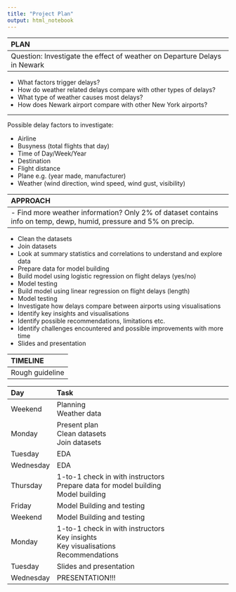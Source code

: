 ```yaml
---
title: "Project Plan"
output: html_notebook
---
```


--------------------------------------------------------------------------------
PLAN
--------------------------------------------------------------------------------
Question: Investigate the effect of weather on Departure Delays in Newark
---
- What factors trigger delays?
- How do weather related delays compare with other types of delays?
- What type of weather causes most delays?
- How does Newark airport compare with other New York airports?

---

Possible delay factors to investigate:

- Airline
- Busyness (total flights that day)
- Time of Day/Week/Year
- Destination
- Flight distance
- Plane e.g. (year made, manufacturer)
- Weather (wind direction, wind speed, wind gust, visibility)

--------------------------------------------------------------------------------
APPROACH
--------------------------------------------------------------------------------
- Find more weather information? Only 2% of dataset contains info on temp, dewp, 
humid, pressure and 5% on precip.
---
- Clean the datasets
- Join datasets 
- Look at summary statistics and correlations to understand and explore data
- Prepare data for model building
- Build model using logistic regression on flight delays (yes/no)
- Model testing
- Build model using linear regression on flight delays (length)
- Model testing
- Investigate how delays compare between airports using visualisations
- Identify key insights and visualisations
- Identify possible recommendations, limitations etc.
- Identify challenges encountered and possible improvements with more time
- Slides and presentation

--------------------------------------------------------------------------------
TIMELINE
--------------------------------------------------------------------------------
Rough guideline
---
| Day       | Task                                                |
|:----------|:----------------------------------------------------|
| Weekend   | Planning <br> Weather data                          |
| Monday    | Present plan <br> Clean datasets <br> Join datasets |
| Tuesday   | EDA                                                 |
| Wednesday | EDA                                                 |
| Thursday  | 1-to-1 check in with instructors <br> Prepare data for model building <br> Model building |
| Friday    | Model Building and testing                          |
| Weekend   | Model Building and testing                          |
| Monday    | 1-to-1 check in with instructors <br> Key insights <br> Key visualisations <br> Recommendations |
| Tuesday   | Slides and presentation                             |
| Wednesday | PRESENTATION!!!                                     |
